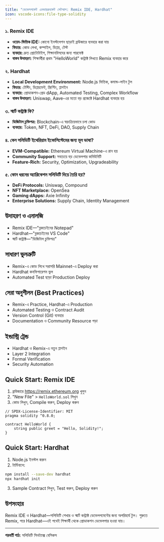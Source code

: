```yaml
---
title: "ডেভেলপমেন্ট এনভায়রনমেন্ট সেটআপ: Remix IDE, Hardhat"
icon: vscode-icons:file-type-solidity
---
```


### ১. Remix IDE
- **ওয়েব-ভিত্তিক IDE:** কোনো ইনস্টলেশন ছাড়াই ব্রাউজারে ব্যবহার করা যায়
- **ফিচার:** কোড লেখা, কম্পাইল, ডিপ্লয়, টেস্ট
- **ব্যবহার:** দ্রুত প্রোটোটাইপ, শিক্ষানবিসদের জন্য পারফেক্ট
- **বাস্তব উদাহরণ:** শিক্ষার্থীরা প্রথম "HelloWorld" কন্ট্রাক্ট লিখতে Remix ব্যবহার করে

### ২. Hardhat
- **Local Development Environment:** Node.js ভিত্তিক, কমান্ড-লাইন টুল
- **ফিচার:** টেস্টিং, ডিপ্লয়মেন্ট, স্ক্রিপ্টিং, প্লাগইন
- **ব্যবহার:** প্রোডাকশন-গ্রেড dApp, Automated Testing, Complex Workflow
- **বাস্তব উদাহরণ:** Uniswap, Aave-এর মতো বড় প্রজেক্টে Hardhat ব্যবহার হয়

### ৩. স্মার্ট কন্ট্রাক্ট কি?
- **ডিজিটাল চুক্তিপত্র:** Blockchain-এ স্বয়ংক্রিয়ভাবে চলা কোড
- **ব্যবহার:** Token, NFT, DeFi, DAO, Supply Chain

### ৪. কেন সলিডিটি ইথেরিয়াম ইকোসিস্টেমের জন্য মূল ভাষা?
- **EVM-Compatible:** Ethereum Virtual Machine-এ রান হয়
- **Community Support:** সবচেয়ে বড় ডেভেলপার কমিউনিটি
- **Feature-Rich:** Security, Optimization, Upgradeability

### ৫. কোন ধরনের অ্যাপ্লিকেশন সলিডিটি দিয়ে তৈরি হয়?
- **DeFi Protocols:** Uniswap, Compound
- **NFT Marketplace:** OpenSea
- **Gaming dApps:** Axie Infinity
- **Enterprise Solutions:** Supply Chain, Identity Management

## উদাহরণ ও এনালজি
- Remix IDE—"ব্লকচেইনের Notepad"
- Hardhat—"ব্লকচেইনের VS Code"
- স্মার্ট কন্ট্রাক্ট—"ডিজিটাল চুক্তিপত্র"

## সাধারণ ভুলত্রুটি
- Remix-এ কোড লিখে সরাসরি Mainnet-এ Deploy করা
- Hardhat কনফিগারেশন ভুল
- Automated Test ছাড়া Production Deploy

## সেরা অনুশীলন (Best Practices)
- Remix-এ Practice, Hardhat-এ Production
- Automated Testing ও Contract Audit
- Version Control (Git) ব্যবহার
- Documentation ও Community Resource পড়া

## ইন্ডাস্ট্রি ট্রেন্ড
- Hardhat ও Remix-এ নতুন প্লাগইন
- Layer 2 Integration
- Formal Verification
- Security Automation

## Quick Start: Remix IDE

1. ব্রাউজারে https://remix.ethereum.org খুলুন
2. "New File" > `HelloWorld.sol` লিখুন
3. কোড লিখুন, Compile করুন, Deploy করুন

```solidity
// SPDX-License-Identifier: MIT
pragma solidity ^0.8.0;

contract HelloWorld {
    string public greet = "Hello, Solidity!";
}
```

## Quick Start: Hardhat

1. Node.js ইনস্টল করুন
2. টার্মিনালে:
```bash
npm install --save-dev hardhat
npx hardhat init
```
3. Sample Contract লিখুন, Test করুন, Deploy করুন

## উপসংহার

Remix IDE ও Hardhat—সলিডিটি শেখার ও স্মার্ট কন্ট্রাক্ট ডেভেলপমেন্টের জন্য অপরিহার্য টুল। শুরুতে Remix, পরে Hardhat—এই পথেই শিক্ষার্থী থেকে প্রোডাকশন ডেভেলপার হওয়া যায়।

---

**পরবর্তী পাঠ:** সলিডিটি সিনট্যাক্স বেসিকস
